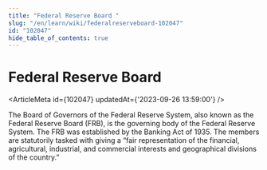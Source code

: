 ```yaml
---
title: "Federal Reserve Board "
slug: "/en/learn/wiki/federalreserveboard-102047"
id: "102047"
hide_table_of_contents: true
---
```



# Federal Reserve Board 

<ArticleMeta id={102047} updatedAt={'2023-09-26 13:59:00'} />
<div className='border-solid border-b border-t-0 my-4 border-[var(--ifm-color-gray-300)]' />

The Board of Governors of the Federal Reserve System, also known as the Federal Reserve Board (FRB), is the governing body of the Federal Reserve System. The FRB was established by the Banking Act of 1935. The members are statutorily tasked with giving a “fair representation of the financial, agricultural, industrial, and commercial interests and geographical divisions of the country.”
